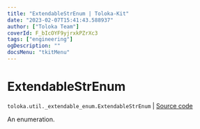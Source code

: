 ```yaml
---
title: "ExtendableStrEnum | Toloka-Kit"
date: "2023-02-07T15:41:43.588937"
author: ["Toloka Team"]
coverId: F_bIcOYF9yjrxkPZrXc3
tags: ["engineering"]
ogDescription: ""
docsMenu: "tkitMenu"
---
```


# ExtendableStrEnum
`toloka.util._extendable_enum.ExtendableStrEnum` | [Source code](https://github.com/Toloka/toloka-kit/blob/v1.1.3/src/util/_extendable_enum.py#L67)

An enumeration.